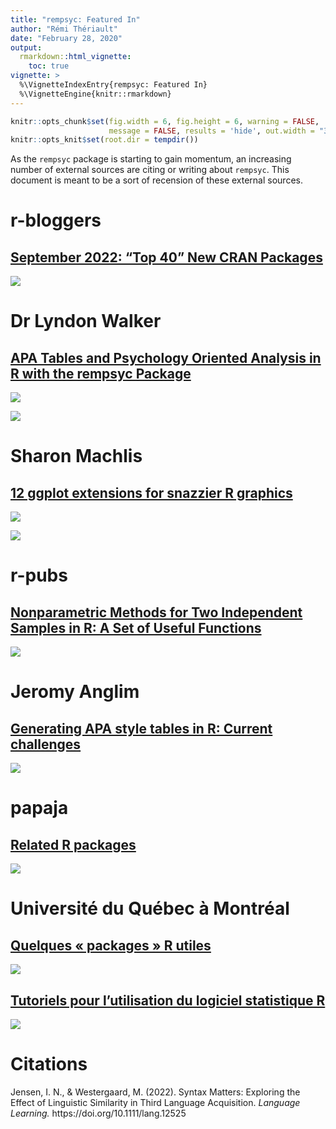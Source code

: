 ```yaml
---
title: "rempsyc: Featured In"
author: "Rémi Thériault"
date: "February 28, 2020"
output:
  rmarkdown::html_vignette:
    toc: true
vignette: >
  %\VignetteIndexEntry{rempsyc: Featured In}
  %\VignetteEngine{knitr::rmarkdown}
---
```


```r
knitr::opts_chunk$set(fig.width = 6, fig.height = 6, warning = FALSE, 
                      message = FALSE, results = 'hide', out.width = "30%")
knitr::opts_knit$set(root.dir = tempdir())
```

As the `rempsyc` package is starting to gain momentum, an increasing number of external sources are citing or writing about `rempsyc`. This document is meant to be a sort of recension of these external sources.

# r-bloggers

## [September 2022: “Top 40” New CRAN Packages](https://www.r-bloggers.com/2022/10/september-2022-top-40-new-cran-packages/)

![](https://rempsyc.remi-theriault.com/images/blog_featured/r-bloggers.png)

# Dr Lyndon Walker

## [APA Tables and Psychology Oriented Analysis in R with the rempsyc Package](https://drlyndonwalker.com/apa-tables-and-psychology-oriented-analysis-in-r-with-the-rempsyc-package/)


![](https://rempsyc.remi-theriault.com/images/blog_featured/walker.png)

![](https://rempsyc.remi-theriault.com/images/blog_featured/walker_twitter.png)

# Sharon Machlis

## [12 ggplot extensions for snazzier R graphics](https://www.infoworld.com/article/3667496/12-ggplot-extensions-for-snazzier-r-graphics.html?page=2)

![](https://rempsyc.remi-theriault.com/images/blog_featured/machlis.png)

![](https://rempsyc.remi-theriault.com/images/blog_featured/machlis_twitter.png)

# r-pubs

## [Nonparametric Methods for Two Independent Samples in R: A Set of Useful Functions](https://rpubs.com/abova/nptest)

![](https://rempsyc.remi-theriault.com/images/blog_featured/r-pubs.png)

# Jeromy Anglim

## [Generating APA style tables in R: Current challenges](http://jeromyanglim.blogspot.com/2017/03/generating-apa-style-tables-in-r.html)

![](https://rempsyc.remi-theriault.com/images/blog_featured/anglim.png)

# papaja

## [Related R packages](https://www.rdocumentation.org/packages/papaja/versions/0.1.1)

![](https://rempsyc.remi-theriault.com/images/blog_featured/papaja.png)

# Université du Québec à Montréal

## [Quelques « packages » R utiles](https://psychologie.uqam.ca/wp-content/uploads/sites/73/2022/09/Quelques-packages-R-utiles.pdf)

![](https://rempsyc.remi-theriault.com/images/blog_featured/leduc.png)

## [Tutoriels pour l’utilisation du logiciel statistique R](https://agepsycs.files.wordpress.com/2021/11/ressources_agepsy-cs_automne2021.pdf)

![](https://rempsyc.remi-theriault.com/images/blog_featured/agepsycs.png)

# Citations

Jensen, I. N., & Westergaard, M. (2022). Syntax Matters: Exploring the Effect of Linguistic Similarity in Third Language Acquisition. *Language Learning.* https://doi.org/10.1111/lang.12525
